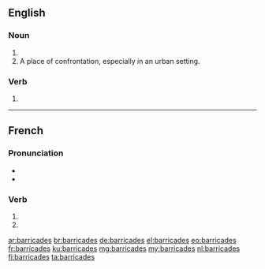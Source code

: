 {{also|barricadés}}
==English==

===Noun===
{{head|en|plural}}

# {{plural of|barricade|lang=en}}
# A place of confrontation, especially in an urban setting.

===Verb===
{{head|en|verb form}}

# {{en-third-person singular of|barricade}}

----

==French==

===Pronunciation===
* {{IPA|lang=fr|/ba.ʁi.kad/}}
* {{homophones|lang=fr|barricade|barricadent}}

===Verb===
{{fr-verb-form}}

# {{inflection of|barricader||2|s|pres|ind|lang=fr}}
# {{inflection of|barricader||2|s|pres|sub|lang=fr}}

[[ar:barricades]]
[[br:barricades]]
[[de:barricades]]
[[el:barricades]]
[[eo:barricades]]
[[fr:barricades]]
[[ku:barricades]]
[[mg:barricades]]
[[my:barricades]]
[[nl:barricades]]
[[fi:barricades]]
[[ta:barricades]]